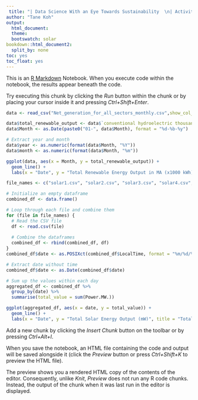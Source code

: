 ```yaml
---
 title: "| Data Science With an Eye Towards Sustainability  \n| Activity P5: Data Import and Cleaning\n"
author: "Tane Koh"
output:
  html_document:
  theme:
  bootswatch: solar
bookdown::html_document2:
  split_by: none
toc: yes
toc_float: yes
---
```


This is an [R Markdown](http://rmarkdown.rstudio.com) Notebook. When you execute code within the notebook, the results appear beneath the code. 

Try executing this chunk by clicking the *Run* button within the chunk or by placing your cursor inside it and pressing *Ctrl+Shift+Enter*. 

```r
data <- read_csv("Net_generation_for_all_sectors_monthly.csv",show_col_types = FALSE)

data$total_renewable_output <- data$`conventional hydroelectric thousand megawatthours` + data$`other renewables thousand megawatthours`
data$Month <- as.Date(paste0("01-", data$Month), format = "%d-%b-%y")

# Extract year and month
data$year <- as.numeric(format(data$Month, "%Y"))
data$month <- as.numeric(format(data$Month, "%m"))

ggplot(data, aes(x = Month, y = total_renewable_output)) +
  geom_line() +
  labs(x = "Date", y = "Total Renewable Energy Output in MA (x1000 kWh)", title = "Total Renewable Energy Output vs Date")
```

```r
file_names <- c("solar1.csv", "solar2.csv", "solar3.csv", "solar4.csv", "solar5.csv")

# Initialize an empty dataframe
combined_df <- data.frame()

# Loop through each file and combine them
for (file in file_names) {
  # Read the CSV file
  df <- read.csv(file)
  
  # Combine the dataframes
  combined_df <- rbind(combined_df, df)
}
combined_df$date <- as.POSIXct(combined_df$LocalTime, format = "%m/%d/%y %H:%M")

# Extract date without time
combined_df$date <- as.Date(combined_df$date)

# Sum up the values within each day
aggregated_df <- combined_df %>%
  group_by(date) %>%
  summarise(total_value = sum(Power.MW.))

ggplot(aggregated_df, aes(x = date, y = total_value)) +
  geom_line() +
  labs(x = "Date", y = "Total Solar Energy Output (mW)", title = "Total Renewable Energy Output vs Date")
```


Add a new chunk by clicking the *Insert Chunk* button on the toolbar or by pressing *Ctrl+Alt+I*.

When you save the notebook, an HTML file containing the code and output will be saved alongside it (click the *Preview* button or press *Ctrl+Shift+K* to preview the HTML file).

The preview shows you a rendered HTML copy of the contents of the editor. Consequently, unlike *Knit*, *Preview* does not run any R code chunks. Instead, the output of the chunk when it was last run in the editor is displayed.
